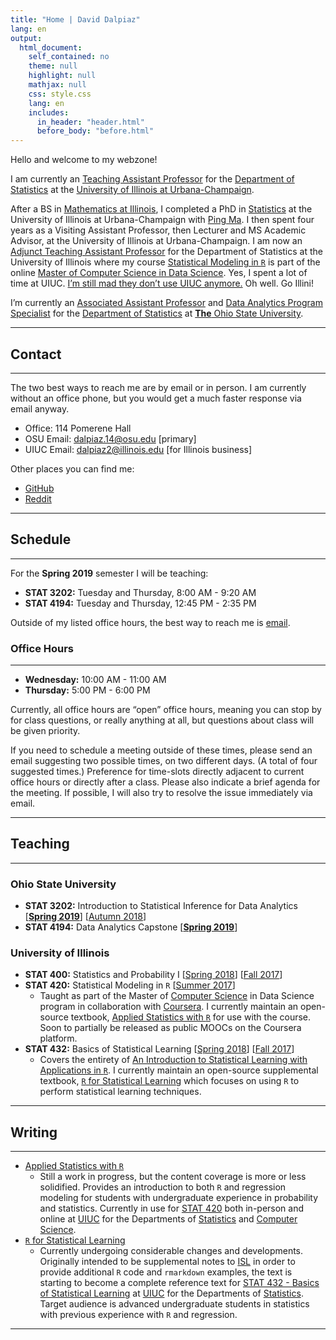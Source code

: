 ```yaml
---
title: "Home | David Dalpiaz"
lang: en
output:
  html_document:
    self_contained: no
    theme: null
    highlight: null
    mathjax: null
    css: style.css
    lang: en
    includes:
      in_header: "header.html"
      before_body: "before.html"
---
```


Hello and welcome to my webzone! 

I am currently an [Teaching Assistant Professor](https://stat.illinois.edu/directory/profile/dalpiaz2) for the [Department of Statistics](https://stat.illinois.edu/) at the [University of Illinois at Urbana-Champaign](https://illinois.edu/).

After a BS in [Mathematics at Illinois](https://math.illinois.edu/), I completed a PhD in [Statistics](https://stat.illinois.edu/) at the University of Illinois at Urbana-Champaign with [Ping Ma](http://malab.uga.edu/). I then spent four years as a Visiting Assistant Professor, then Lecturer and MS Academic Advisor, at the University of Illinois at Urbana-Champaign. I am now an [Adjunct Teaching Assistant Professor](https://stat.illinois.edu/directory/profile/dalpiaz2) for the Department of Statistics at the University of Illinois where my course [Statistical Modeling in `R`](https://daviddalpiaz.github.io/appliedstats/) is part of the online [Master of Computer Science in Data Science](https://www.coursera.org/degrees/masters-in-computer-data-science). Yes, I spent a lot of time at UIUC. [I’m still mad they don’t use UIUC anymore.](https://en.wikipedia.org/wiki/List_of_the_oldest_currently_registered_Internet_domain_names) Oh well. Go Illini!

I'm currently an [Associated Assistant Professor](https://stat.osu.edu/people/dalpiaz.14) and [Data Analytics Program Specialist](https://data-analytics.osu.edu/) for the [Department of Statistics](https://stat.osu.edu/) at [**The** Ohio State University](https://www.osu.edu/).



***

## Contact

***

The two best ways to reach me are by email or in person. I am currently without an office phone, but you would get a much faster response via email anyway.

- Office: 114 Pomerene Hall
- OSU Email: [dalpiaz.14@osu.edu](mailto:dalpiaz.14@osu.edu) [primary]
- UIUC Email: [dalpiaz2@illinois.edu](mailto:dalpiaz.14@illinois.edu) [for Illinois business]

Other places you can find me:

- [GitHub](https://github.com/daviddalpiaz/)
- [Reddit](https://www.reddit.com/user/daviddalpiaz)
<!-- - [Last.fm](https://www.last.fm/user/daviddalpiaz) -->

***

## Schedule

***

For the **Spring 2019** semester I will be teaching:

- **STAT 3202:** Tuesday and Thursday, 8:00 AM - 9:20 AM
- **STAT 4194:** Tuesday and Thursday, 12:45 PM - 2:35 PM

Outside of my listed office hours, the best way to reach me is [email](contact.html).

### Office Hours

***

- **Wednesday:** 10:00 AM - 11:00 AM
- **Thursday:** 5:00 PM - 6:00 PM

Currently, all office hours are "open" office hours, meaning you can stop by for class questions, or really anything at all, but questions about class will be given priority.

If you need to schedule a meeting outside of these times, please send an email suggesting two possible times, on two different days. (A total of four suggested times.) Preference for time-slots directly adjacent to current office hours or directly after a class. Please also indicate a brief agenda for the meeting. If possible, I will also try to resolve the issue immediately via email.

***

## Teaching

***

### Ohio State University

- **STAT 3202:** Introduction to Statistical Inference for Data Analytics [[**Spring 2019**](https://daviddalpiaz.github.io/stat3202-sp19//)] [[Autumn 2018](https://daviddalpiaz.github.io/stat3202-au18/)]
- **STAT 4194:** Data Analytics Capstone [[**Spring 2019**](https://daviddalpiaz.github.io/stat4194-sp19/)]

### University of Illinois 

- **STAT 400:** Statistics and Probability I [[Spring 2018](https://daviddalpiaz.github.io/stat400sp18/)] [[Fall 2017](https://daviddalpiaz.github.io/stat400fa17/)]
- **STAT 420:** Statistical Modeling in `R` [[Summer 2017](https://www.coursera.org/learn/stat-420/)]
    - Taught as part of the Master of [Computer Science](https://cs.illinois.edu/) in Data Science program in collaboration with [Coursera](https://www.coursera.org/degrees/masters-in-computer-data-science). I currently maintain an open-source textbook, [Applied Statistics with `R`](https://daviddalpiaz.github.io/appliedstats/) for use with the course. Soon to partially be released as public MOOCs on the Coursera platform.
- **STAT 432:** Basics of Statistical Learning [[Spring 2018](https://daviddalpiaz.github.io/stat432sp18/)] [[Fall 2017](https://daviddalpiaz.github.io/stat430fa17/)]
    - Covers the entirety of [An Introduction to Statistical Learning with Applications in `R`](http://www-bcf.usc.edu/~gareth/ISL/). I currently maintain an open-source supplemental textbook, [`R` for Statistical Learning](https://daviddalpiaz.github.io/r4sl/) which focuses on using `R` to perform statistical learning techniques.

***

## Writing

***

- [Applied Statistics with `R`](https://daviddalpiaz.github.io/appliedstats/)
    - Still a work in progress, but the content coverage is more or less solidified. Provides an introduction to both `R` and regression modeling for students with undergraduate experience in probability and statistics. Currently in use for [STAT 420](https://courses.illinois.edu/schedule/2018/spring/STAT/420) both in-person and online at [UIUC](http://illinois.edu/) for the Departments of [Statistics](http://www.stat.illinois.edu/) and [Computer Science](https://cs.illinois.edu/).
- [`R` for Statistical Learning](https://daviddalpiaz.github.io/r4sl/)
    - Currently undergoing considerable changes and developments. Originally intended to be supplemental notes to [ISL](http://www-bcf.usc.edu/~gareth/ISL/) in order to provide additional `R` code and `rmarkdown` examples, the text is starting to become a complete reference text for [STAT 432 - Basics of Statistical Learning](https://daviddalpiaz.github.io/stat430fa17/) at [UIUC](http://illinois.edu/) for the Departments of [Statistics](http://www.stat.illinois.edu/). Target audience is advanced undergraduate students in statistics with previous experience with `R` and regression. 

***
